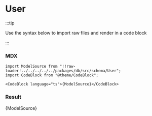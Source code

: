# User

:::tip

Use the syntax below to import raw files and render in a code block

:::

### MDX

```mdx
import ModelSource from "!!raw-loader!../../../../../packages/db/src/schema/User";
import CodeBlock from "@theme/CodeBlock";

<CodeBlock language="ts">{ModelSource}</CodeBlock>
```

### Result


<CodeBlock language="ts">{ModelSource}</CodeBlock>
